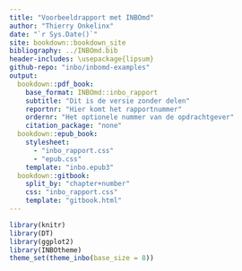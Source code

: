 ```yaml
--- 
title: "Voorbeeldrapport met INBOmd"
author: "Thierry Onkelinx"
date: "`r Sys.Date()`"
site: bookdown::bookdown_site
bibliography: ../INBOmd.bib
header-includes: \usepackage{lipsum}
github-repo: "inbo/inbomd-examples"
output:
  bookdown::pdf_book:
    base_format: INBOmd::inbo_rapport
    subtitle: "Dit is de versie zonder delen"
    reportnr: "Hier komt het rapportnummer"
    ordernr: "Het optionele nummer van de opdrachtgever"
    citation_package: "none"
  bookdown::epub_book:
    stylesheet: 
      - "inbo_rapport.css"
      - "epub.css"
    template: "inbo.epub3"
  bookdown::gitbook:
    split_by: "chapter+number"
    css: "inbo_rapport.css"
    template: "gitbook.html"
---
```


```r
library(knitr)
library(DT)
library(ggplot2)
library(INBOtheme)
theme_set(theme_inbo(base_size = 8))
```
